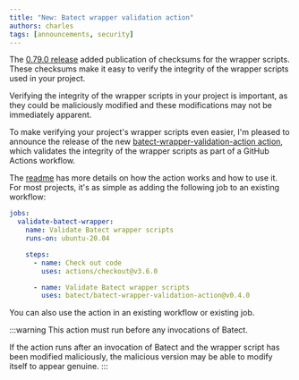 ```yaml
---
title: "New: Batect wrapper validation action"
authors: charles
tags: [announcements, security]
---
```


The [0.79.0 release](https://github.com/batect/batect/releases/tag/0.79.0) added publication of checksums for the wrapper scripts.
These checksums make it easy to verify the integrity of the wrapper scripts used in your project.

Verifying the integrity of the wrapper scripts in your project is important, as they could be maliciously modified and these modifications
may not be immediately apparent.

To make verifying your project's wrapper scripts even easier, I'm pleased to announce the release of the new
[batect-wrapper-validation-action action](https://github.com/batect/batect-wrapper-validation-action),
which validates the integrity of the wrapper scripts as part of a GitHub Actions workflow.

The [readme](https://github.com/batect/batect-wrapper-validation-action) has more details on how the action works and how to use it.
For most projects, it's as simple as adding the following job to an existing workflow:

```yaml
jobs:
  validate-batect-wrapper:
    name: Validate Batect wrapper scripts
    runs-on: ubuntu-20.04

    steps:
      - name: Check out code
        uses: actions/checkout@v3.6.0

      - name: Validate Batect wrapper scripts
        uses: batect/batect-wrapper-validation-action@v0.4.0
```

You can also use the action in an existing workflow or existing job.

:::warning
This action must run before any invocations of Batect.

If the action runs after an invocation of Batect and the wrapper script has been modified maliciously, the malicious version may be able to modify itself to appear genuine.
:::
